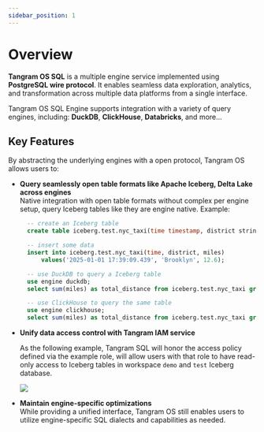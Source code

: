 ```yaml
---
sidebar_position: 1
---
```



# Overview

**Tangram OS SQL** is a multiple engine service implemented using **PostgreSQL wire protocol**. It enables seamless data exploration, analytics, and transformation across multiple data platforms from a single interface.

Tangram OS SQL Engine supports integration with a variety of query engines, including: **DuckDB**, **ClickHouse**, **Databricks**, and more... 

## Key Features

By abstracting the underlying engines with a open protocol, Tangram OS allows users to:

- **Query seamlessly open table formats like Apache Iceberg, Delta Lake across engines**   
  Native integration with open table formats without complex per engine setup, query Iceberg tables like they are engine native. Example:
  ```SQL
    -- create an Iceberg table
    create table iceberg.test.nyc_taxi(time timestamp, district string, miles double);

    -- insert some data 
    insert into iceberg.test.nyc_taxi(time, district, miles) 
        values('2025-01-01 17:39:09.439', 'Brooklyn', 12.6);

    -- use DuckDB to query a Iceberg table
    use engine duckdb;
    select sum(miles) as total_distance from iceberg.test.nyc_taxi group by district;

    -- use ClickHouse to query the same table
    use engine clickhouse;
    select sum(miles) as total_distance from iceberg.test.nyc_taxi group by district;
  ```
- **Unify data access control with Tangram IAM service** 
  
  As the following example, Tangram SQL will honor the access policy defined via the example role, will allow users with that role to have read-only access to Iceberg tables in workspace `demo` and `test` Iceberg database.

  <div style={{ display: "flex", justifyContent: "center" }}>
    <img src={IcebergReadRole} />
  </div>

- **Maintain engine-specific optimizations**   
  While providing a unified interface, Tangram OS still enables users to utilize engine-specific SQL dialects and capabilities as needed.



